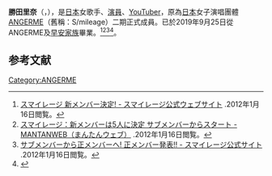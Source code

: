 {{Multiple issues|

{{Expand language|1=ja|time=2022-02-25T03:09:20+00:00}}
{{expand|time=2016-10-02T15:34:18+00:00}}
}}
'''勝田里奈'''（{{jpn|j=勝田 里奈|hg=かつた りな|lead=yes}}，{{bd|1998年|4月6日}}），是[[日本|日本]]女歌手、[[演員|演員]]、[[YouTuber|YouTuber]]，原為[[日本|日本]]女子演唱團體[[ANGERME|ANGERME]]（舊稱：S/mileage）二期正式成員。已於2019年9月25日從ANGERME及[[早安家族|早安家族]]畢業。<ref name="official20110814">[http://s-mileage.jp/info/2863 スマイレージ 新メンバー決定! - スマイレージ公式ウェブサイト] {{webarchive|url=https://web.archive.org/web/20140401112804/http://s-mileage.jp/info/2863 |date=2014年4月1日 }}.2012年1月16日閲覧。</ref><ref name="mantanweb20110814">[http://mantan-web.jp/2011/08/14/20110814dog00m200002000c.html スマイレージ：新メンバーは5人に決定 サブメンバーからスタート - MANTANWEB（まんたんウェブ）] {{Webarchive|url=https://archive.is/20120713085427/mantan-web.jp/2011/08/14/20110814dog00m200002000c.html |date=2012-07-13 }}.2012年1月16日閲覧。</ref><ref name="official20111016">[http://s-mileage.jp/info/3260 サブメンバーから正メンバーへ! 正メンバー発表!! - スマイレージ公式サイト] {{Wayback|url=http://s-mileage.jp/info/3260 |date=20140504141647 }}.2012年1月16日閲覧。</ref><ref name="natalie20111016">{{Cite web | date=2011-10-16 | url=http://natalie.mu/music/news/58137 | title=スマイレージ、サブメン4人正メンバー昇格&12月新曲発売（Natalie (網站)） | publisher=株式会社ナターシャ | accessdate=2011-10-16 | archive-date=2022-03-09 | archive-url=https://web.archive.org/web/20220309135627/https://natalie.mu/music/news/58137 | dead-url=no }}</ref>。

==参考文献==
{{reflist}}

[[Category:ANGERME|Category:ANGERME]]